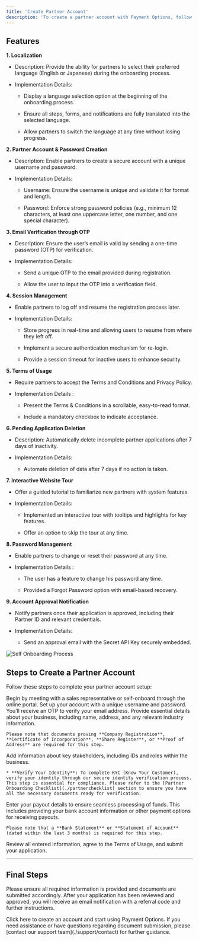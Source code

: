 ```yaml
---
title: 'Create Partner Account'
description: 'To create a partner account with Payment Options, follow these steps to ensure a smooth onboarding experience. As a partner, you will be able to manage your account, onboard merchants on your behalf, and more. Refer to the checklist below to ensure all necessary details are provided during the onboarding process'
---
```


## **Features**

**1. Localization**

* Description: Provide the ability for partners to select their preferred language (English or Japanese) during the onboarding process.

* Implementation Details:

  * Display a language selection option at the beginning of the onboarding process.

  * Ensure all steps, forms, and notifications are fully translated into the selected language.

  * Allow partners to switch the language at any time without losing progress.

**2. Partner Account & Password Creation**

* Description: Enable partners to create a secure account with a unique username and password.

* Implementation Details:

  * Username: Ensure the username is unique and validate it for format and length.

  * Password: Enforce strong password policies (e.g., minimum 12 characters, at least one uppercase letter, one number, and one special character).

**3. Email Verification through OTP**

* Description: Ensure the user’s email is valid by sending a one-time password (OTP) for verification.

* Implementation Details:

  * Send a unique OTP to the email provided during registration.

  * Allow the user to input the OTP into a verification field.

**4. Session Management**

* Enable partners to log off and resume the registration process later.

* Implementation Details:

  * Store progress in real-time and allowing users to resume from where they left off.

  * Implement a secure authentication mechanism for re-login.

  * Provide a session timeout for inactive users to enhance security.

**5. Terms of Usage**

* Require partners to accept the Terms and Conditions and Privacy Policy.

* Implementation Details :

  * Present the Terms & Conditions in a scrollable, easy-to-read format.

  * Include a mandatory checkbox to indicate acceptance.

**6. Pending Application Deletion**

* Description: Automatically delete incomplete partner applications after 7 days of inactivity.

* Implementation Details:

  * Automate deletion of data after 7 days if no action is taken.

**7. Interactive Website Tour**

* Offer a guided tutorial to familiarize new partners with system features.

* Implementation Details:

  * Implemented an interactive tour with tooltips and highlights for key features.

  * Offer an option to skip the tour at any time.

**8. Password Management**

* Enable partners to change or reset their password at any time.

* Implementation Details :

  * The user has a feature to change his password any time.

  * Provided a Forgot Password option with email-based recovery.

**9. Account Approval Notification**

* Notify partners once their application is approved, including their Partner ID and relevant credentials.

* Implementation Details:

  * Send an approval email with the Secret API Key securely embedded.
    



![Self Onboarding Process](/images/flows-createPAccount.svg)

## **Steps to Create a Partner Account**

Follow these steps to complete your partner account setup:

<Steps>
  <Step title="Partner Meeting with Sales Representative or Self-Onboarding">
    Begin by meeting with a sales representative or self-onboard through the online portal.
  </Step>

  <Step title="Create Your Partner Account">
    Set up your account with a unique username and password. You’ll receive an OTP to verify your email address.
  </Step>

  <Step title="About Your Business">
    Provide essential details about your business, including name, address, and any relevant industry information.

    Please note that documents proving **Company Registration**, **Certificate of Incorporation**, **Share Register**, or **Proof of Address** are required for this step.
  </Step>

  <Step title="About Your Stakeholders">
    Add information about key stakeholders, including IDs and roles within the business.

    * **Verify Your Identity**: To complete KYC (Know Your Customer), verify your identity through our secure identity verification process. This step is essential for compliance. Please refer to the [Partner Onboarding Checklist](./partnerchecklist) section to ensure you have all the necessary documents ready for verification.
  </Step>

  <Step title="Payout Details">
    Enter your payout details to ensure seamless processing of funds. This includes providing your bank account information or other payment options for receiving payouts.

    Please note that a **Bank Statement** or **Statement of Account** (dated within the last 3 months) is required for this step.
  </Step>

  <Step title="Final Step">
    Review all entered information, agree to the Terms of Usage, and submit your application.
  </Step>
</Steps>

***

## **Final Steps**

Please ensure all required information is provided and documents are submitted accordingly. After your application has been reviewed and approved, you will receive an email notification with a referral code and further instructions.

<Card title="Create an Account" icon="rocket" href="https://me.paymentoptions.com/onboarding/choose-account">
  Click here to create an account and start using Payment Options.
</Card>

<Card title="Need Help?" icon="life-ring" href="/support/contact">
  If you need assistance or have questions regarding document submission, please [contact our support team](./support/contact) for further guidance.
</Card>